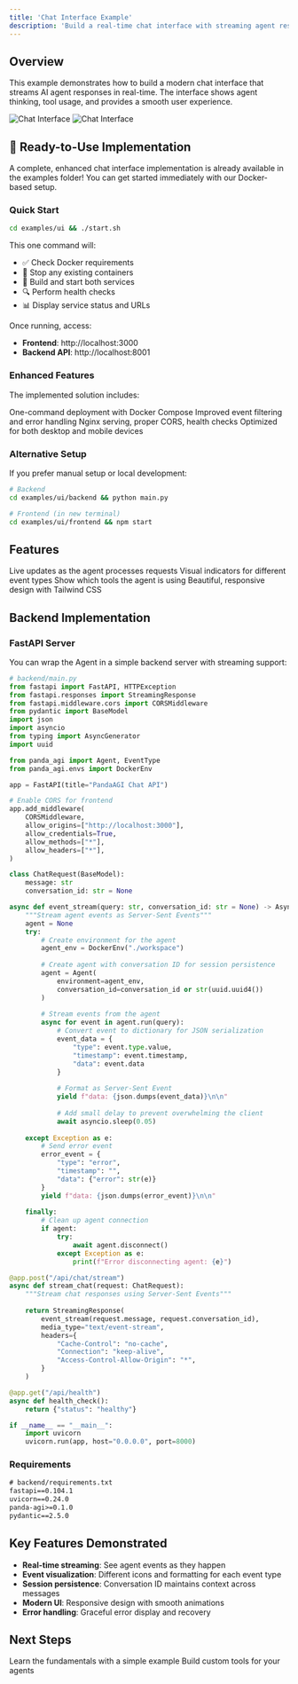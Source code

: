 ```yaml
---
title: 'Chat Interface Example'
description: 'Build a real-time chat interface with streaming agent responses'
---
```


## Overview

This example demonstrates how to build a modern chat interface that streams AI agent responses in real-time. The interface shows agent thinking, tool usage, and provides a smooth user experience.

<img
  className="block dark:hidden"
  src="/images/chat_interface.png"
  alt="Chat Interface"
/>
<img
  className="hidden dark:block"
  src="/images/chat_interface.png"
  alt="Chat Interface"
/>

## 🚀 Ready-to-Use Implementation

A complete, enhanced chat interface implementation is already available in the examples folder! You can get started immediately with our Docker-based setup.

### Quick Start

```bash
cd examples/ui && ./start.sh
```

This one command will:
- ✅ Check Docker requirements  
- 🛑 Stop any existing containers
- 🔨 Build and start both services
- 🔍 Perform health checks
- 📊 Display service status and URLs

Once running, access:
- **Frontend**: http://localhost:3000
- **Backend API**: http://localhost:8001

### Enhanced Features

The implemented solution includes:

<CardGroup cols={2}>
  <Card
    title="Docker Integration"
    icon="docker"
  >
    One-command deployment with Docker Compose
  </Card>
  <Card
    title="Enhanced Event Handling"
    icon="gears"
  >
    Improved event filtering and error handling
  </Card>
  <Card
    title="Production Ready"
    icon="shield-check"
  >
    Nginx serving, proper CORS, health checks
  </Card>
  <Card
    title="Mobile Responsive"
    icon="mobile"
  >
    Optimized for both desktop and mobile devices
  </Card>
</CardGroup>

### Alternative Setup

If you prefer manual setup or local development:

```bash
# Backend
cd examples/ui/backend && python main.py

# Frontend (in new terminal)
cd examples/ui/frontend && npm start
```

## Features

<CardGroup cols={2}>
  <Card
    title="Real-time Streaming"
    icon="bolt"
  >
    Live updates as the agent processes requests
  </Card>
  <Card
    title="Event Visualization"
    icon="eye"
  >
    Visual indicators for different event types
  </Card>
  <Card
    title="Tool Tracking"
    icon="wrench"
  >
    Show which tools the agent is using
  </Card>
  <Card
    title="Modern UI"
    icon="palette"
  >
    Beautiful, responsive design with Tailwind CSS
  </Card>
</CardGroup>

## Backend Implementation

### FastAPI Server

You can wrap the Agent in a simple backend server with streaming support:

```python
# backend/main.py
from fastapi import FastAPI, HTTPException
from fastapi.responses import StreamingResponse
from fastapi.middleware.cors import CORSMiddleware
from pydantic import BaseModel
import json
import asyncio
from typing import AsyncGenerator
import uuid

from panda_agi import Agent, EventType
from panda_agi.envs import DockerEnv

app = FastAPI(title="PandaAGI Chat API")

# Enable CORS for frontend
app.add_middleware(
    CORSMiddleware,
    allow_origins=["http://localhost:3000"],
    allow_credentials=True,
    allow_methods=["*"],
    allow_headers=["*"],
)

class ChatRequest(BaseModel):
    message: str
    conversation_id: str = None

async def event_stream(query: str, conversation_id: str = None) -> AsyncGenerator[str, None]:
    """Stream agent events as Server-Sent Events"""
    agent = None
    try:
        # Create environment for the agent
        agent_env = DockerEnv("./workspace")
        
        # Create agent with conversation ID for session persistence
        agent = Agent(
            environment=agent_env,
            conversation_id=conversation_id or str(uuid.uuid4())
        )
        
        # Stream events from the agent
        async for event in agent.run(query):
            # Convert event to dictionary for JSON serialization
            event_data = {
                "type": event.type.value,
                "timestamp": event.timestamp,
                "data": event.data
            }
            
            # Format as Server-Sent Event
            yield f"data: {json.dumps(event_data)}\n\n"
            
            # Add small delay to prevent overwhelming the client
            await asyncio.sleep(0.05)
            
    except Exception as e:
        # Send error event
        error_event = {
            "type": "error",
            "timestamp": "",
            "data": {"error": str(e)}
        }
        yield f"data: {json.dumps(error_event)}\n\n"
        
    finally:
        # Clean up agent connection
        if agent:
            try:
                await agent.disconnect()
            except Exception as e:
                print(f"Error disconnecting agent: {e}")

@app.post("/api/chat/stream")
async def stream_chat(request: ChatRequest):
    """Stream chat responses using Server-Sent Events"""
    
    return StreamingResponse(
        event_stream(request.message, request.conversation_id),
        media_type="text/event-stream",
        headers={
            "Cache-Control": "no-cache",
            "Connection": "keep-alive",
            "Access-Control-Allow-Origin": "*",
        }
    )

@app.get("/api/health")
async def health_check():
    return {"status": "healthy"}

if __name__ == "__main__":
    import uvicorn
    uvicorn.run(app, host="0.0.0.0", port=8000)
```

### Requirements

```txt
# backend/requirements.txt
fastapi==0.104.1
uvicorn==0.24.0
panda-agi>=0.1.0
pydantic==2.5.0
```


## Key Features Demonstrated

- **Real-time streaming**: See agent events as they happen
- **Event visualization**: Different icons and formatting for each event type
- **Session persistence**: Conversation ID maintains context across messages
- **Modern UI**: Responsive design with smooth animations
- **Error handling**: Graceful error display and recovery

## Next Steps

<CardGroup cols={2}>
  <Card
    title="Basic Usage Example"
    icon="play"
    href="/examples/basic-usage"
  >
    Learn the fundamentals with a simple example
  </Card>
  <Card
    title="Custom Tools Example"
    icon="wrench"
    href="/examples/custom-tools"
  >
    Build custom tools for your agents
  </Card>
</CardGroup> 